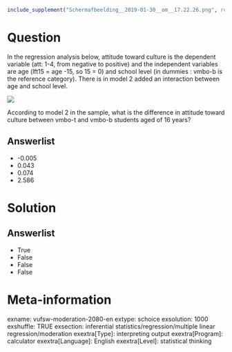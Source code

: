 ```r
include_supplement("Schermafbeelding__2019-01-30__om__17.22.26.png", recursive = TRUE)
```

Question
========
In the regression analysis below, attitude toward culture is the dependent variable (att: 1-4, from negative to positive) and the independent variables are age (lft15 = age -15, so 15 = 0) and school level (in dummies : vmbo-b is the reference category). There is in model 2 added an interaction between age and school level.  
  
![](Schermafbeelding__2019-01-30__om__17.22.26.png)
  
According to model 2 in the sample, what is the difference in attitude toward culture between vmbo-t and vmbo-b students aged of 16 years?

Answerlist
----------
* -0.005
* 0.043
* 0.074
* 2.586

Solution
========

Answerlist
----------
* True
* False
* False
* False

Meta-information
================
exname: vufsw-moderation-2080-en
extype: schoice
exsolution: 1000
exshuffle: TRUE
exsection: inferential statistics/regression/multiple linear regression/moderation
exextra[Type]: interpreting output
exextra[Program]: calculator
exextra[Language]: English
exextra[Level]: statistical thinking

